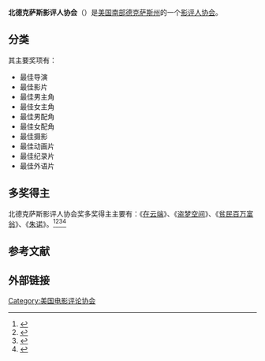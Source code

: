 '''北德克萨斯影评人协会'''（{{lang-en|'''North Texas Film Critics Association'''}}）是[[美国南部|美国南部]][[德克萨斯州|德克萨斯州]]的一个[[電影評論|影评人协会]]。

== 分类 ==
其主要奖项有：
*最佳导演
*最佳影片
*最佳男主角
*最佳女主角
*最佳男配角
*最佳女配角
*最佳摄影
*最佳动画片
*最佳纪录片
*最佳外语片

== 多奖得主 ==
北德克萨斯影评人协会奖多奖得主主要有：《[[在云端|在云端]]》、《[[盗梦空间|盗梦空间]]》、《[[贫民百万富翁|贫民百万富翁]]》、《[[朱诺|朱诺]]》。<ref>{{cite web |url=http://ent.sina.com.cn/m/f/2010-01-11/09312839655.shtml |title=北德克萨斯影评人协会奖：《在云端》俯瞰众生 |accessdate=2010 |publisher=新浪网 |work= |language=zh-hans |archive-date=2016-03-04 |archive-url=https://web.archive.org/web/20160304101145/http://ent.sina.com.cn/m/f/2010-01-11/09312839655.shtml |dead-url=no }}</ref><ref>{{cite web |url=http://ent.sina.com.cn/m/f/2011-01-11/09343203491.shtml |title=北德克萨斯影评人奖《盗梦》夺冠《社交》崩盘 |accessdate=2011 |publisher=新浪网 |work= |language=zh-hans |archive-date=2016-03-04 |archive-url=https://web.archive.org/web/20160304214540/http://ent.sina.com.cn/m/f/2011-01-11/09343203491.shtml |dead-url=no }}</ref><ref>{{cite web |url=http://ent.sina.com.cn/m/f/2008-01-27/20191893993.shtml |title=北德克萨斯影评人协会奖揭晓 《朱诺》惊喜夺冠 |accessdate=2008 |publisher=新浪网 |work= |language=zh-hans |archive-date=2016-03-04 |archive-url=https://web.archive.org/web/20160304102018/http://ent.sina.com.cn/m/f/2008-01-27/20191893993.shtml |dead-url=no }}</ref><ref>{{cite web |url=http://ent.sina.com.cn/m/f/2009-01-12/19432339921.shtml |title=北德克萨斯影评人协会奖：兰杰拉斯特里普登基 |accessdate=2009 |publisher=新浪网 |work= |language=zh-hans |archive-date=2016-03-04 |archive-url=https://web.archive.org/web/20160304105212/http://ent.sina.com.cn/m/f/2009-01-12/19432339921.shtml |dead-url=no }}</ref>

==参考文献==
{{reflist}}

==外部链接==
{{美国影评人协会}}

{{DEFAULTSORT:B北}}
[[Category:美国电影评论协会|Category:美国电影评论协会]]